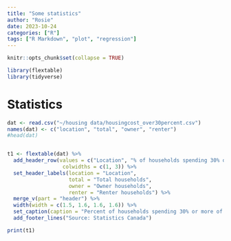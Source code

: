 ```yaml
---
title: "Some statistics"
author: "Rosie"
date: 2023-10-24
categories: ["R"]
tags: ["R Markdown", "plot", "regression"]
---
```


```r
knitr::opts_chunk$set(collapse = TRUE)
```

```r
library(flextable)
library(tidyverse)

```

# Statistics


```r

dat <- read.csv("~/housing data/housingcost_over30percent.csv")
names(dat) <- c("location", "total", "owner", "renter")
#head(dat)


t1 <- flextable(dat) %>% 
  add_header_row(values = c("Location", "% of households spending 30% or more of income on shelter cost"),
                  colwidths = c(1, 3)) %>%
  set_header_labels(location = "Location", 
                    total = "Total households", 
                    owner = "Owner households", 
                    renter = "Renter households") %>%
  merge_v(part = "header") %>%
  width(width = c(1.5, 1.6, 1.6, 1.6)) %>%
  set_caption(caption = "Percent of households spending 30% or more of income on shelter cost in primary downtowns by tenure, 2021") %>%
  add_footer_lines("Source: Statistics Canada")

print(t1)
```